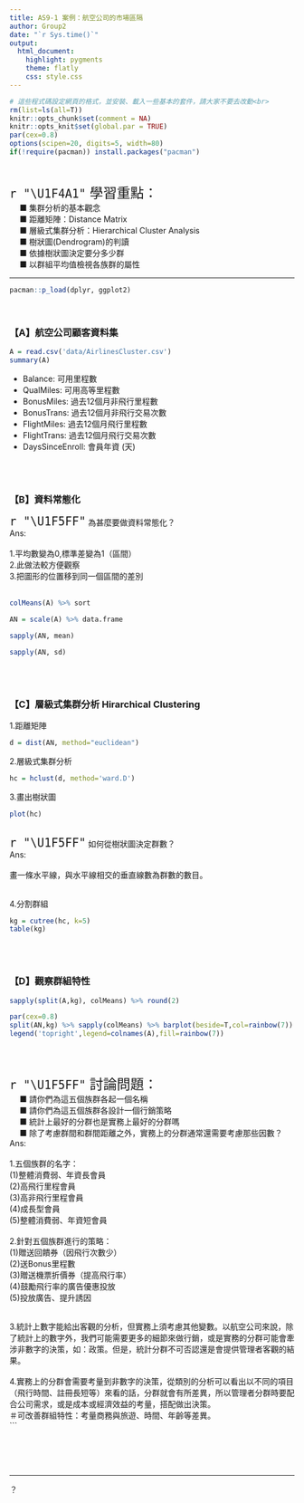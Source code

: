 ```yaml
---
title: AS9-1 案例：航空公司的市場區隔
author: Group2
date: "`r Sys.time()`"
output: 
  html_document:
    highlight: pygments
    theme: flatly
    css: style.css
---
```


```r
# 這些程式碼設定網頁的格式，並安裝、載入一些基本的套件，請大家不要去改動<br>
rm(list=ls(all=T))
knitr::opts_chunk$set(comment = NA)
knitr::opts_knit$set(global.par = TRUE)
par(cex=0.8)
options(scipen=20, digits=5, width=80)
if(!require(pacman)) install.packages("pacman")
```
<br>

<p class="wwl">
<span style="font-size:24px">`r "\U1F4A1"` 學習重點：</span><br>
&emsp; ■ 集群分析的基本觀念<br>
&emsp; ■ 距離矩陣：Distance Matrix<br>
&emsp; ■ 層級式集群分析：Hierarchical Cluster Analysis<br>
&emsp; ■ 樹狀圖(Dendrogram)的判讀<br>
&emsp; ■ 依據樹狀圖決定要分多少群<br>
&emsp; ■ 以群組平均值檢視各族群的屬性<br>
</p class="wwl">

<hr>

```r
pacman::p_load(dplyr, ggplot2)
```
<br>

### 【A】航空公司顧客資料集

```r
A = read.csv('data/AirlinesCluster.csv')
summary(A)
```

+ Balance: 可用里程數
+ QualMiles: 可用高等里程數
+ BonusMiles: 過去12個月非飛行里程數
+ BonusTrans: 過去12個月非飛行交易次數
+ FlightMiles: 過去12個月飛行里程數
+ FlightTrans: 過去12個月飛行交易次數
+ DaysSinceEnroll: 會員年資 (天)


<br><br>

### 【B】資料常態化

<span style="font-size:24px">`r "\U1F5FF"`</span>
為甚麼要做資料常態化？<br>
Ans:<br><br>
1.平均數變為0,標準差變為1（區間）<br>
2.此做法較方便觀察<br>
3.把圖形的位置移到同一個區間的差別<br><br>


```r
colMeans(A) %>% sort
```

```r
AN = scale(A) %>% data.frame
```

```r
sapply(AN, mean)
```

```r
sapply(AN, sd)
```

<br><br>

### 【C】層級式集群分析 Hirarchical Clustering  

1.距離矩陣
```r
d = dist(AN, method="euclidean")
```

2.層級式集群分析
```r
hc = hclust(d, method='ward.D')
```

3.畫出樹狀圖
```r
plot(hc)
```
<br>
<span style="font-size:24px">`r "\U1F5FF"`</span>
如何從樹狀圖決定群數？<br>
Ans:<br><br>
畫一條水平線，與水平線相交的垂直線數為群數的數目。<br><br>



4.分割群組 
```r
kg = cutree(hc, k=5)
table(kg)
```

<br><br>

### 【D】觀察群組特性

```r
sapply(split(A,kg), colMeans) %>% round(2) 
```

```r
par(cex=0.8)
split(AN,kg) %>% sapply(colMeans) %>% barplot(beside=T,col=rainbow(7))
legend('topright',legend=colnames(A),fill=rainbow(7))
```

<br><br>

<p class="qiz">
<span style="font-size:24px">`r "\U1F5FF"` 討論問題：</span><br>
&emsp; ■ 請你們為這五個族群各起一個名稱<br>
&emsp; ■ 請你們為這五個族群各設計一個行銷策略<br>
&emsp; ■ 統計上最好的分群也是實務上最好的分群嗎<br>
&emsp; ■ 除了考慮群間和群間距離之外，實務上的分群通常還需要考慮那些因數？<br>
Ans:<br><br>
1.五個族群的名字：<br>
(1)整體消費弱、年資長會員<br>
(2)高飛行里程會員<br>
(3)高非飛行里程會員<br>
(4)成長型會員<br>
(5)整體消費弱、年資短會員<br><br>
2.針對五個族群進行的策略：<br>
(1)贈送回饋券（因飛行次數少）<br>
(2)送Bonus里程數<br>
(3)贈送機票折價券（提高飛行率）<br>
(4)鼓勵飛行率的廣告優惠投放<br>
(5)投放廣告、提升誘因<br><br>

3.統計上數字能給出客觀的分析，但實務上須考慮其他變數。以航空公司來說，除了統計上的數字外，我們可能需要更多的細節來做行銷，或是實務的分群可能會牽涉非數字的決策，如：政策。但是，統計分群不可否認還是會提供管理者客觀的結果。<br><br>
4.實務上的分群會需要考量到非數字的決策，從類別的分析可以看出以不同的項目（飛行時間、註冊長短等）來看的話，分群就會有所差異，所以管理者分群時要配合公司需求，或是成本或經濟效益的考量，搭配做出決策。<br>
＃可改善群組特性：考量商務與旅遊、時間、年齡等差異。<br>
```

</p class="qiz">

<br><br><br><hr>






？


